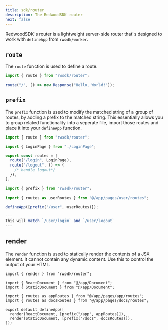 ```yaml
---
title: sdk/router
description: The RedwoodSDK router
next: false
---
```


RedwoodSDK's router is a lightweight server-side router that's designed to work with `defineApp` from `rwsdk/worker`.

## `route`

The `route` function is used to define a route.

```ts
import { route } from "rwsdk/router";

route("/", () => new Response("Hello, World!"));
```

## `prefix`

The `prefix` function is used to modify the matched string of a group of routes, by adding a prefix to the matched string. This essentially allows you to group related functionality into a seperate file, import those routes and place it into your `defineApp` function.

```ts title="app/pages/user/routes.ts"
import { route } from "rwsdk/router";

import { LoginPage } from "./LoginPage";

export const routes = [
  route("/login", LoginPage),
  route("/logout", () => {
    /* handle logout*/
  }),
];
```

```ts title="worker.ts"
import { prefix } from "rwsdk/router";

import { routes as userRoutes } from "@/app/pages/user/routes";

defineApp([prefix("/user", userRoutes)]);

---
This will match `/user/login` and `/user/logout`
---
```

## render

The `render` function is used to statically render the contents of a JSX element. It cannot contain any dynamic content. Use this to control the output of your HTML.

```tsx
import { render } from "rwsdk/router";

import { ReactDocument } from "@/app/Document";
import { StaticDocument } from "@/app/Document";

import { routes as appRoutes } from "@/app/pages/app/routes";
import { routes as docsRoutes } from "@/app/pages/docs/routes";

export default defineApp([
  render(ReactDocument, [prefix("/app", appRoutes)]),
  render(StaticDocument, [prefix("/docs", docsRoutes)]),
]);
```
